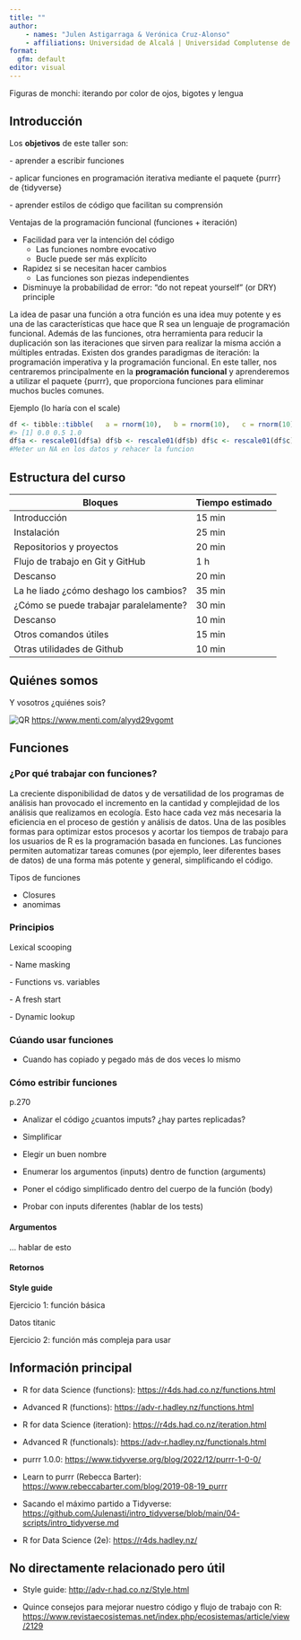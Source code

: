 ```yaml
---
title: ""
author:
    - names: "Julen Astigarraga & Verónica Cruz-Alonso"
    - affiliations: Universidad de Alcalá | Universidad Complutense de Madrid
format: 
  gfm: default
editor: visual
---
```


Figuras de monchi: iterando por color de ojos, bigotes y lengua

## Introducción

Los **objetivos** de este taller son:

\- aprender a escribir funciones

\- aplicar funciones en programación iterativa mediante el paquete {purrr} de {tidyverse}

\- aprender estilos de código que facilitan su comprensión

Ventajas de la programación funcional (funciones + iteración)

-   Facilidad para ver la intención del código
    -   Las funciones nombre evocativo
    -   Bucle puede ser más explícito
-   Rapidez si se necesitan hacer cambios
    -   Las funciones son piezas independientes
-   Disminuye la probabilidad de error: "do not repeat yourself" (or DRY) principle

La idea de pasar una función a otra función es una idea muy potente y es una de las características que hace que R sea un lenguaje de programación funcional. Además de las funciones, otra herramienta para reducir la duplicación son las iteraciones que sirven para realizar la misma acción a múltiples entradas. Existen dos grandes paradigmas de iteración: la programación imperativa y la programación funcional. En este taller, nos centraremos principalmente en la **programación funcional** y aprenderemos a utilizar el paquete {purrr}, que proporciona funciones para eliminar muchos bucles comunes.

Ejemplo (lo haría con el scale)

```r
df <- tibble::tibble(   a = rnorm(10),   b = rnorm(10),   c = rnorm(10),   d = rnorm(10) )  df$a <- (df$a - min(df$a, na.rm = TRUE)) /    (max(df$a, na.rm = TRUE) - min(df$a, na.rm = TRUE)) df$b <- (df$b - min(df$b, na.rm = TRUE)) /    (max(df$b, na.rm = TRUE) - min(df$a, na.rm = TRUE)) df$c <- (df$c - min(df$c, na.rm = TRUE)) /    (max(df$c, na.rm = TRUE) - min(df$c, na.rm = TRUE)) df$d <- (df$d - min(df$d, na.rm = TRUE)) /    (max(df$d, na.rm = TRUE) - min(df$d, na.rm = TRUE))  rescale01 <- function(x) {   rng <- range(x, na.rm = TRUE)   (x - rng[1]) / (rng[2] - rng[1]) } rescale01(c(0, 5, 10)) 
#> [1] 0.0 0.5 1.0  
df$a <- rescale01(df$a) df$b <- rescale01(df$b) df$c <- rescale01(df$c) df$d <- rescale01(df$d)  
#Meter un NA en los datos y rehacer la funcion 
```

### 

## Estructura del curso

| Bloques                                | Tiempo estimado |
|----------------------------------------|-----------------|
| Introducción                           | 15 min          |
| Instalación                            | 25 min          |
| Repositorios y proyectos               | 20 min          |
| Flujo de trabajo en Git y GitHub       | 1 h             |
| Descanso                               | 20 min          |
| La he liado ¿cómo deshago los cambios? | 35 min          |
| ¿Cómo se puede trabajar paralelamente? | 30 min          |
| Descanso                               | 10 min          |
| Otros comandos útiles                  | 15 min          |
| Otras utilidades de Github             | 10 min          |

## Quiénes somos

Y vosotros ¿quiénes sois?

![QR](images/mentimeter_qr_code.png) <https://www.menti.com/alyyd29vgomt>

## Funciones

### ¿Por qué trabajar con funciones?

La creciente disponibilidad de datos y de versatilidad de los programas de análisis han provocado el incremento en la cantidad y complejidad de los análisis que realizamos en ecología. Esto hace cada vez más necesaria la eficiencia en el proceso de gestión y análisis de datos. Una de las posibles formas para optimizar estos procesos y acortar los tiempos de trabajo para los usuarios de R es la programación basada en funciones. Las funciones permiten automatizar tareas comunes (por ejemplo, leer diferentes bases de datos) de una forma más potente y general, simplificando el código.

Tipos de funciones

-   Closures
-   anomimas

### Principios

Lexical scooping

\- Name masking

\- Functions vs. variables

\- A fresh start

\- Dynamic lookup

### Cúando usar funciones

-   Cuando has copiado y pegado más de dos veces lo mismo

### Cómo estribir funciones

p.270

-   Analizar el código ¿cuantos imputs? ¿hay partes replicadas?

-   Simplificar

-   Elegir un buen nombre

-   Enumerar los argumentos (inputs) dentro de function (arguments)

-   Poner el código simplificado dentro del cuerpo de la función (body)

-   Probar con inputs diferentes (hablar de los tests)

#### Argumentos

... hablar de esto

#### Retornos

**Style guide**

Ejercicio 1: función básica

Datos titanic

Ejercicio 2: función más compleja para usar

## Información principal

-   R for data Science (functions): <https://r4ds.had.co.nz/functions.html>

-   Advanced R (functions): <https://adv-r.hadley.nz/functions.html>

-   R for data Science (iteration): <https://r4ds.had.co.nz/iteration.html>

-   Advanced R (functionals): <https://adv-r.hadley.nz/functionals.html>

-   purrr 1.0.0: <https://www.tidyverse.org/blog/2022/12/purrr-1-0-0/>

-   Learn to purrr (Rebecca Barter): <https://www.rebeccabarter.com/blog/2019-08-19_purrr>

-   Sacando el máximo partido a Tidyverse: <https://github.com/Julenasti/intro_tidyverse/blob/main/04-scripts/intro_tidyverse.md>

-   R for Data Science (2e): <https://r4ds.hadley.nz/>

## No directamente relacionado pero útil

-   Style guide: <http://adv-r.had.co.nz/Style.html>

-   Quince consejos para mejorar nuestro código y flujo de trabajo con R: <https://www.revistaecosistemas.net/index.php/ecosistemas/article/view/2129>
